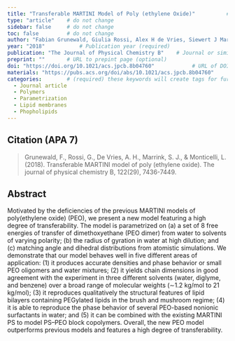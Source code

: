 ```yaml
---
title: "Transferable MARTINI Model of Poly (ethylene Oxide)"          # Paper title (required)
type: "article"    # do not change
sidebar: false     # do not change
toc: false         # do not change
author: "Fabian Grunewald, Giulia Rossi, Alex H de Vries, Siewert J Marrink, Luca Monticelli"         # Paper authors (required)
year: "2018"           # Publication year (required)
publication: "The Journal of Physical Chemistry B"    # Journal or similar (required)
preprint: ""       # URL to prepint page (optional)  
doi: "https://doi.org/10.1021/acs.jpcb.8b04760"            # URL of DOI (required)  
materials: "https://pubs.acs.org/doi/abs/10.1021/acs.jpcb.8b04760"      # URL to suplementary info (optional)
categories:        # (required) these keywords will create tags for further filtering. 
  - Journal article
  - Polymers
  - Parametrization
  - Lipid membranes
  - Phopholipids
---
```


<!-- 
The info below is just an example. 

Both fields are required and they have to be replaced with the respective info for each paper. 

Please notice the `> ` symbol before the citation, it gives it additional styling.  
-->

## Citation (APA 7)      

> Grunewald, F., Rossi, G., De Vries, A. H., Marrink, S. J., & Monticelli, L. (2018). Transferable MARTINI model of poly (ethylene oxide). The journal of physical chemistry B, 122(29), 7436-7449.

## Abstract

Motivated by the deficiencies of the previous MARTINI models of poly(ethylene oxide) (PEO), we present a new model featuring a high degree of transferability. The model is parametrized on (a) a set of 8 free energies of transfer of dimethoxyethane (PEO dimer) from water to solvents of varying polarity; (b) the radius of gyration in water at high dilution; and (c) matching angle and dihedral distributions from atomistic simulations. We demonstrate that our model behaves well in five different areas of application: (1) it produces accurate densities and phase behavior or small PEO oligomers and water mixtures; (2) it yields chain dimensions in good agreement with the experiment in three different solvents (water, diglyme, and benzene) over a broad range of molecular weights (∼1.2 kg/mol to 21 kg/mol); (3) it reproduces qualitatively the structural features of lipid bilayers containing PEGylated lipids in the brush and mushroom regime; (4) it is able to reproduce the phase behavior of several PEO-based nonionic surfactants in water; and (5) it can be combined with the existing MARTINI PS to model PS–PEO block copolymers. Overall, the new PEO model outperforms previous models and features a high degree of transferability.
